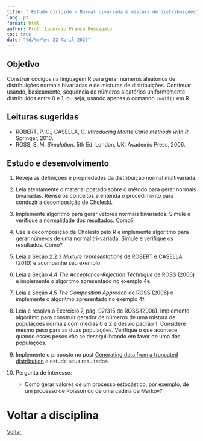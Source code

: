 ```yaml
---
title: " Estudo dirigido - Normal bivariada & mistura de distribuições"
lang: pt
format: html
author: Prof. Lupércio França Bessegato
toc: true
date: "%d/%m/%y: 22 April 2025"
---
```


## Objetivo

Construir códigos na linguagem R para gerar números aleatórios de distribuições normais bivariadas e de misturas de distribuições. Continuar usando, basicamente, sequência de números aleatórios uniformemente distribuídos entre 0 e 1, ou seja, usando apenas o comando `runif()` em R.

## Leituras sugeridas

- ROBERT, P. C.; CASELLA, G. *Introducing Monte Carlo methods with R*. Springer, 2010.
- ROSS, S. M. *Simulation*. 5th Ed. London, UK: Academic Press, 2006.

## Estudo e desenvolvimento

1. Reveja as definições e propriedades da distribuição normal multivariada.

2. Leia atentamente o material postado sobre o método para gerar normais bivariadas. Revise os conceitos e entenda o procedimento para conduzir a decomposição de Choleski.

3. Implemente algoritmo para gerar vetores normais bivariados. Simule e verifique a normalidade dos resultados. Como?

4. Use a decomposição de Choleski pelo R e implemente algoritmo para gerar números de uma normal tri-variada. Simule e verifique os resultados. Como?

5. Leia a Seção 2.2.3 *Mixture representations* de ROBERT e CASELLA (2010) e acompanhe seu exemplo.

6. Leia a Seção 4.4 *The Acceptance-Rejection Technique* de ROSS (2006) e implemente o algoritmo apresentado no exemplo 4e.

7. Leia a Seção 4.5 *The Composition Approach* de ROSS (2006) e implemente o algoritmo apresentado no exemplo 4f.

8. Leia e resolva o Exercício 7, pág. 92/315 de ROSS (2006). Implemente algoritmo para construir gerador de números de uma mistura de populações normais com médias 0 e 2 e desvio padrão 1. Considere mesmo peso para as duas populações. Verifique o que acontece quando esses pesos vão se desequilibrando em favor de uma das populações.

9. Implemente o proposto no post [Generating data from a truncated distribution](https://www.r-bloggers.com/2020/08/generating-data-from-a-truncated-distribution/) e estude seus resultados.

10. Pergunta de interesse:  
    - Como gerar valores de um processo estocástico, por exemplo, de um processo de Poisson ou de uma cadeia de Markov?

# Voltar a disciplina

[Voltar](../EST066/est066.html)
